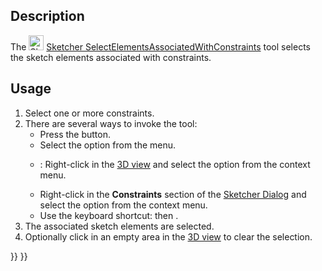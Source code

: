 <languages/>

{{Docnav
|[[Sketcher_SelectConstraints|Select associated constraints]]
|[[Sketcher_SelectRedundantConstraints|Select redundant constraints]]
|[[Sketcher_Workbench|Sketcher]]
|IconL=Sketcher_SelectConstraints.svg‎
|IconR=Sketcher_SelectRedundantConstraints.svg‎
|IconC=Workbench_Sketcher.svg
}}

<div class="mw-translate-fuzzy">
{{GuiCommand/es|Name=Sketcher SelectElementsAssociatedWithConstraints|Name/es=Sketcher SelectElementsAssociatedWithConstraints|Workbenches=[[Sketcher Workbench/es|Sketcher]]|MenuLocation=Sketch → Sketcher tools → Select Elements Associated with constraints|Shortcut=Shift+Ctrl+E|SeeAlso=|Version=0.15}}
</div>

==Description==

The [[Image:Sketcher_SelectElementsAssociatedWithConstraints.svg|24px]] [[Sketcher_SelectElementsAssociatedWithConstraints|Sketcher SelectElementsAssociatedWithConstraints]] tool selects the sketch elements associated with constraints.

==Usage==

# Select one or more constraints.
# There are several ways to invoke the tool:
#* Press the {{Button|[[Image:Sketcher_SelectElementsAssociatedWithConstraints.svg|16px]] [[Sketcher_SelectElementsAssociatedWithConstraints|Select associated geometry]]}} button.
#* Select the {{MenuCommand|Sketch → Sketcher visual → [[Image:Sketcher_SelectElementsAssociatedWithConstraints.svg|16px]] Select associated geometry}} option from the menu.
#* {{Version|1.0}}: Right-click in the [[3D_view|3D view]] and select the {{MenuCommand|[[Image:Sketcher_SelectElementsAssociatedWithConstraints.svg|16px]] Select associated geometry}} option from the context menu.
#* Right-click in the '''Constraints''' section of the [[Sketcher_Dialog|Sketcher Dialog]] and select the {{MenuCommand|[[Image:Sketcher_SelectElementsAssociatedWithConstraints.svg|16px]] Select Elements}} option from the context menu.
#* Use the keyboard shortcut: {{KEY|Z}} then {{KEY|E}}.
# The associated sketch elements are selected.
# Optionally click in an empty area in the [[3D_view|3D view]] to clear the selection.


{{Docnav
|[[Sketcher_SelectConstraints|Select associated constraints]]
|[[Sketcher_SelectRedundantConstraints|Select redundant constraints]]
|[[Sketcher_Workbench|Sketcher]]
|IconL=Sketcher_SelectConstraints.svg‎
|IconR=Sketcher_SelectRedundantConstraints.svg‎
|IconC=Workbench_Sketcher.svg
}}

{{Sketcher_Tools_navi{{#translation:}}}}
{{Userdocnavi{{#translation:}}}}